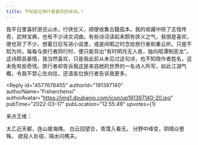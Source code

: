 ```yaml
---
title: 不知各位旅行者喜欢的诗词…？
---
```



<Forum groupName="原神" groupUrl="https://www.douban.com/group/genshin/" archivedAt="2025-05-16T16:42:23.960Z">
  <Post
    id="262497901"
    title="不知各位旅行者喜欢的诗词…？"
    url="https://www.douban.com/group/topic/262497901/?_spm_id=MTg5NDI5OTQ4"
    pubTime="2022-10-13"
    highlightUserId="191397140"
  >
我平日里喜好游览山水，行侠仗义，顺便收集古籍孤本。我的收藏中除了志怪传奇，武林宝典，也有不少诗文词曲。有些诗词读起来颇有侠义之气，我很是喜欢，便也背了不少，想着日后写进小说里，或是闲暇之时念给旅行者和重云听。只是不知为何，每每与旅行者同行时，便只能背出"有时明月无人夜，独向昭潭制恶龙"。这诗颇具豪情，我当然喜欢，只是我此前从未见过这句诗，也不知晓作者姓名，这未免有些奇怪。旅行者却告诉我这是来自她的世界的一名诗人所写，如此江湖气概，令我不禁心生向往，还请各位旅行者告诉我更多。

<Reply
  id="4577678455"
  authorId="191397140"
  authorName="Fisherchenxi"
  authorAvatar="https://img1.doubanio.com/icon/up191397140-20.jpg"
  pubTime="2022-03-17"
  pubLocation="12:55:49"
  upvotes={1}
>
来点王维：

太乙近天都，连山接海隅。 白云回望合，青霭入看无。
分野中峰变，阴晴众壑殊。 欲投人处宿，隔水问樵夫。
</Reply>
  </Post>
</Forum>
